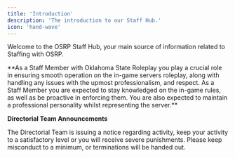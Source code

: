 ```yaml
---
title: 'Introduction'
description: 'The introduction to our Staff Hub.'
icon: 'hand-wave'
---
```


Welcome to the OSRP Staff Hub, your main source of information related to Staffing with OSRP.
<Frame type="glass">
**As a Staff Member with Oklahoma State Roleplay you play a crucial role in ensuring smooth operation on the in-game servers roleplay, along with handling any issues with the upmost professionalism, and respect. As a Staff Member you are expected to stay knowledged on the in-game rules, as well as be proactive in enforcing them. You are also expected to maintain a professional personality whilst representing the server.**
</Frame>

<Info>**Directorial Team Announcements**</Info>

<CardGroup cols={2}>
  <Card title="Activity" icon="square-1">
    The Directorial Team is issuing a notice regarding activity, keep your activity to a satisfactory level or you will receive severe punishments.
  </Card>
  <Card title="Misconduct" icon="square-2">
    Please keep misconduct to a minimum, or terminations will be handed out.
  </Card>
</CardGroup>

